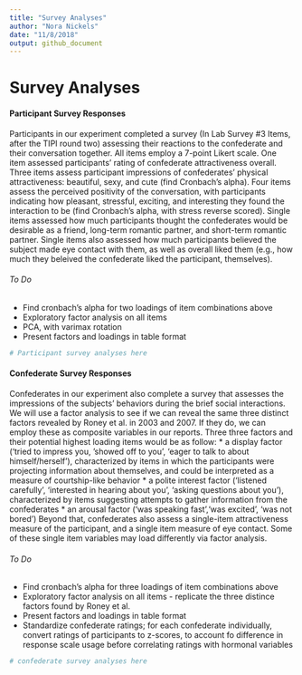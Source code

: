 ```yaml
---
title: "Survey Analyses"
author: "Nora Nickels"
date: "11/8/2018"
output: github_document
---
```


# Survey Analyses

#### Participant Survey Responses

Participants in our experiment completed a survey (In Lab Survey #3 Items, after the TIPI round two) assessing their reactions to the confederate and their conversation together. All items employ a 7-point Likert scale. One item assessed participants' rating of confederate attractiveness overall. Three items assess participant impressions of confederates' physical attractiveness: beautiful, sexy, and cute (find Cronbach's alpha). Four items assess the perceived positivity of the conversation, with participants indicating how pleasant, stressful, exciting, and interesting they found the interaction to be (find Cronbach's alpha, with stress reverse scored). Single items assessed how much participants thought the confederates would be desirable as a friend, long-term romantic partner, and short-term romantic partner. Single items also assessed how much participants believed the subject made eye contact with them, as well as overall liked them (e.g., how much they beleived the confederate liked the participant, themselves).

###### To Do

* Find cronbach's alpha for two loadings of item combinations above
* Exploratory factor analysis on all items
* PCA, with varimax rotation
* Present factors and loadings in table format

```r

# Participant survey analyses here

```

#### Confederate Survey Responses

Confederates in our experiment also complete a survey that assesses the impressions of the subjects' behaviors during the brief social interactions. We will use a factor analysis to see if we can reveal the same three distinct factors revealed by Roney et al. in 2003 and 2007. If they do, we can employ these as composite variables in our reports. Three three factors and their potential highest loading items would be as follow: 
* a display factor ('tried to impress you, 'showed off to you', 'eager to talk to about himself/herself'), characterized by items in which the participants were projecting information about themselves, and could be interpreted as a measure of courtship-like behavior
* a polite interest factor ('listened carefully', 'interested in hearing about you', 'asking questions about you'), characterized by items suggesting attempts to gather information from the confederates
* an arousal factor ('was speaking fast','was excited', 'was not bored')
Beyond that, confederates also assess a single-item attractiveness measure of the participant, and a single item measure of eye contact. Some of these single item variables may load differently via factor analysis.

###### To Do

* Find cronbach's alpha for three loadings of item combinations above
* Exploratory factor analysis on all items - replicate the three distince factors found by Roney et al.
* Present factors and loadings in table format
* Standardize confederate ratings; for each confederate individually, convert ratings of participants to z-scores, to account fo difference in response scale usage before correlating ratings with hormonal variables

```r

# confederate survey analyses here

```


